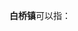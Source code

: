 '''白桥镇'''可以指：
{{PRC admin/disambig|34/05/23/102/000|37/01/26/108/000|50/01/54/106/000|51/08/24/105/000}}
{{disambig|cat=三字中国镇名消歧义}}